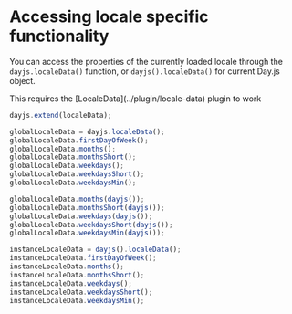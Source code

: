
# Accessing locale specific functionality

You can access the properties of the currently loaded locale through the `dayjs.localeData()` function, or `dayjs().localeData()` for current Day.js object.

<Callout>
  This requires the [LocaleData](../plugin/locale-data) plugin to work
</Callout>

```js
dayjs.extend(localeData);

globalLocaleData = dayjs.localeData();
globalLocaleData.firstDayOfWeek();
globalLocaleData.months();
globalLocaleData.monthsShort();
globalLocaleData.weekdays();
globalLocaleData.weekdaysShort();
globalLocaleData.weekdaysMin();

globalLocaleData.months(dayjs());
globalLocaleData.monthsShort(dayjs());
globalLocaleData.weekdays(dayjs());
globalLocaleData.weekdaysShort(dayjs());
globalLocaleData.weekdaysMin(dayjs());

instanceLocaleData = dayjs().localeData();
instanceLocaleData.firstDayOfWeek();
instanceLocaleData.months();
instanceLocaleData.monthsShort();
instanceLocaleData.weekdays();
instanceLocaleData.weekdaysShort();
instanceLocaleData.weekdaysMin();
```
